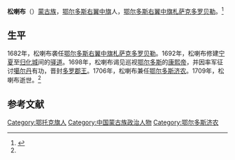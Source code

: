 '''松喇布'''（{{bd|？||1709年|}}）[[蒙古族|蒙古族]]，[[鄂尔多斯右翼中旗|鄂尔多斯右翼中旗]]人，[[鄂尔多斯右翼中旗|鄂尔多斯右翼中旗]][[札萨克|札萨克]][[多罗贝勒|多罗贝勒]]。<ref name=cjsh>{{Cite web |url=http://www.cjshl.com/news/view/79 |title=陵寝管理官员济农，成吉思汗陵，2007-08-26 |access-date=2013-06-05 |archive-url=https://web.archive.org/web/20140714165629/http://www.cjshl.com/news/view/79 |archive-date=2014-07-14 |dead-url=yes }}</ref>

==生平==
1682年，松喇布袭任[[鄂尔多斯右翼中旗|鄂尔多斯右翼中旗]][[札萨克|札萨克]][[多罗贝勒|多罗贝勒]]。1692年，松喇布修建[[宁夏|宁夏]]至[[归化城|归化城]]间的[[驿道|驿道]]。1698年，松喇布谒见巡视[[鄂尔多斯|鄂尔多斯]]的[[康熙帝|康熙帝]]，并因率军征讨[[噶尔丹|噶尔丹]]有功，晋封[[多罗郡王|多罗郡王]]。1706年，松喇布兼任[[鄂尔多斯济农|鄂尔多斯济农]]。1709年，松喇布逝世。<ref name=cjsh/>

==参考文献==
{{reflist}}

[[Category:鄂托克旗人|Category:鄂托克旗人]]
[[Category:中国蒙古族政治人物|Category:中国蒙古族政治人物]]
[[Category:鄂尔多斯济农|Category:鄂尔多斯济农]]
